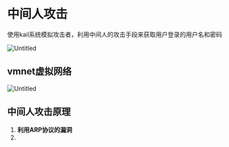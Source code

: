 # 中间人攻击

使用kail系统模拟攻击者，利用中间人的攻击手段来获取用户登录的用户名和密码

![Untitled](Untitled%2018.png)

## vmnet虚拟网络

![Untitled](Untitled%2019.png)

## 中间人攻击原理

1. **利用ARP协议的漏洞**
2.